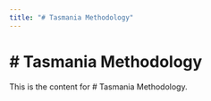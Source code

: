 ```yaml
---
title: "# Tasmania Methodology"
---
```


# # Tasmania Methodology

This is the content for # Tasmania Methodology.